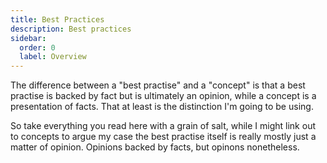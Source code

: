 ```yaml
---
title: Best Practices
description: Best practices
sidebar:
  order: 0
  label: Overview
---
```



<SimonSays>
The difference between a "best practise" and a "concept" is that a best practise is backed by fact but is ultimately an opinion, while a concept is a presentation of facts. That at least is the distinction I'm going to be using.

So take everything you read here with a grain of salt, while I might link out to concepts to argue my case the best practise itself is really mostly just a matter of opinion. Opinions backed by facts, but opinons nonetheless.

</SimonSays>


<OverviewCards />
